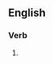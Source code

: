 ==English==

===Verb===
{{en-verb|adverbialis}}

# {{standard spelling of|en|from=non-Oxford British spelling|adverbialize}}